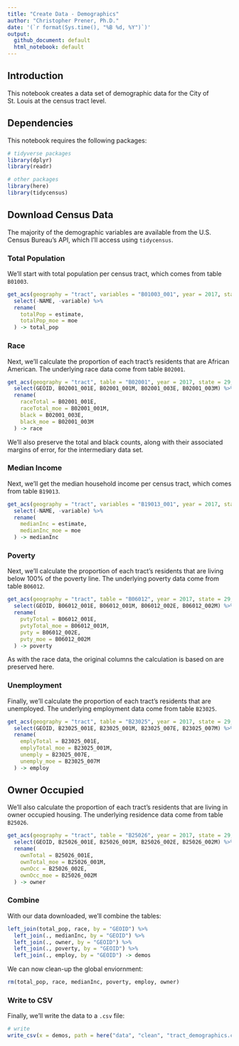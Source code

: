 ```yaml
---
title: "Create Data - Demographics"
author: "Christopher Prener, Ph.D."
date: '(`r format(Sys.time(), "%B %d, %Y")`)'
output: 
  github_document: default
  html_notebook: default 
---
```


## Introduction
This notebook creates a data set of demographic data for the City of St. Louis at the census tract level.

## Dependencies
This notebook requires the following packages:

```r
# tidyverse packages
library(dplyr)
library(readr)

# other packages
library(here)
library(tidycensus)
```

## Download Census Data
The majority of the demographic variables are available from the U.S. Census Bureau's API, which I'll access using `tidycensus`. 

### Total Population
We'll start with total population per census tract, which comes from table `B01003`.

```r
get_acs(geography = "tract", variables = "B01003_001", year = 2017, state = 29, county = 510) %>%
  select(-NAME, -variable) %>%
  rename(
    totalPop = estimate,
    totalPop_moe = moe
  ) -> total_pop
```

### Race
Next, we'll calculate the proportion of each tract's residents that are African American. The underlying race data come from table `B02001`.

```r
get_acs(geography = "tract", table = "B02001", year = 2017, state = 29, county = 510, output = "wide") %>%
  select(GEOID, B02001_001E, B02001_001M, B02001_003E, B02001_003M) %>%
  rename(
    raceTotal = B02001_001E,
    raceTotal_moe = B02001_001M,
    black = B02001_003E,
    black_moe = B02001_003M
  ) -> race
```

We'll also preserve the total and black counts, along with their associated margins of error, for the intermediary data set.

### Median Income
Next, we'll get the median household income per census tract, which comes from table `B19013`.

```r
get_acs(geography = "tract", variables = "B19013_001", year = 2017, state = 29, county = 510) %>%
  select(-NAME, -variable) %>%
  rename(
    medianInc = estimate,
    medianInc_moe = moe
  ) -> medianInc
```

### Poverty
Next, we'll calculate the proportion of each tract's residents that are living below 100% of the poverty line. The underlying poverty data come from table `B06012`.

```r
get_acs(geography = "tract", table = "B06012", year = 2017, state = 29, county = 510, output = "wide") %>%
  select(GEOID, B06012_001E, B06012_001M, B06012_002E, B06012_002M) %>%
  rename(
    pvtyTotal = B06012_001E,
    pvtyTotal_moe = B06012_001M,
    pvty = B06012_002E,
    pvty_moe = B06012_002M
  ) -> poverty
```

As with the race data, the original columns the calculation is based on are preserved here.

### Unemployment
Finally, we'll calculate the proportion of each tract's residents that are unemployed. The underlying employment data come from table `B23025`.

```r
get_acs(geography = "tract", table = "B23025", year = 2017, state = 29, county = 510, output = "wide") %>%
  select(GEOID, B23025_001E, B23025_001M, B23025_007E, B23025_007M) %>%
  rename(
    emplyTotal = B23025_001E,
    emplyTotal_moe = B23025_001M,
    unemply = B23025_007E,
    unemply_moe = B23025_007M
  ) -> employ
```

## Owner Occupied
We'll also calculate the proportion of each tract's residents that are living in owner occupied housing. The underlying residence data come from table `B25026`.

```r
get_acs(geography = "tract", table = "B25026", year = 2017, state = 29, county = 510, output = "wide") %>%
  select(GEOID, B25026_001E, B25026_001M, B25026_002E, B25026_002M) %>%
  rename(
    ownTotal = B25026_001E,
    ownTotal_moe = B25026_001M,
    ownOcc = B25026_002E,
    ownOcc_moe = B25026_002M
  ) -> owner
```

### Combine
With our data downloaded, we'll combine the tables:

```r
left_join(total_pop, race, by = "GEOID") %>%
  left_join(., medianInc, by = "GEOID") %>%
  left_join(., owner, by = "GEOID") %>%
  left_join(., poverty, by = "GEOID") %>%
  left_join(., employ, by = "GEOID") -> demos
```

We can now clean-up the global enviornment:

```r
rm(total_pop, race, medianInc, poverty, employ, owner)
```

### Write to CSV
Finally, we'll write the data to a `.csv` file:

```r
# write
write_csv(x = demos, path = here("data", "clean", "tract_demographics.csv"))
```
